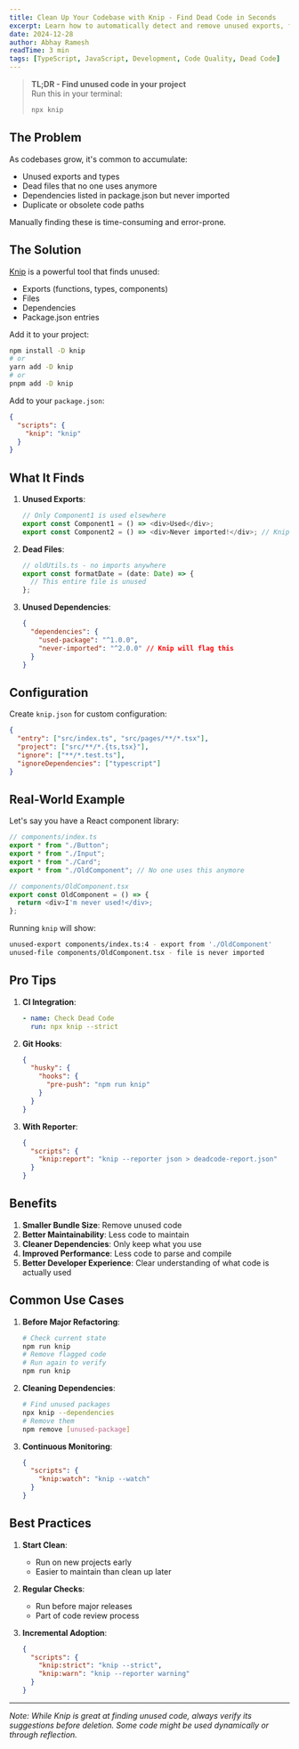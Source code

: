 ```yaml
---
title: Clean Up Your Codebase with Knip - Find Dead Code in Seconds
excerpt: Learn how to automatically detect and remove unused exports, files, and dependencies in your TypeScript/JavaScript projects using Knip.
date: 2024-12-28
author: Abhay Ramesh
readTime: 3 min
tags: [TypeScript, JavaScript, Development, Code Quality, Dead Code]
---
```


> **TL;DR - Find unused code in your project**  
> Run this in your terminal:
>
> ```bash
> npx knip
> ```

## The Problem

As codebases grow, it's common to accumulate:

- Unused exports and types
- Dead files that no one uses anymore
- Dependencies listed in package.json but never imported
- Duplicate or obsolete code paths

Manually finding these is time-consuming and error-prone.

## The Solution

[Knip](https://github.com/webpro/knip) is a powerful tool that finds unused:

- Exports (functions, types, components)
- Files
- Dependencies
- Package.json entries

Add it to your project:

```bash
npm install -D knip
# or
yarn add -D knip
# or
pnpm add -D knip
```

Add to your `package.json`:

```json
{
  "scripts": {
    "knip": "knip"
  }
}
```

## What It Finds

1. **Unused Exports**:

   ```typescript
   // Only Component1 is used elsewhere
   export const Component1 = () => <div>Used</div>;
   export const Component2 = () => <div>Never imported!</div>; // Knip will find this
   ```

2. **Dead Files**:

   ```typescript
   // oldUtils.ts - no imports anywhere
   export const formatDate = (date: Date) => {
     // This entire file is unused
   };
   ```

3. **Unused Dependencies**:
   ```json
   {
     "dependencies": {
       "used-package": "^1.0.0",
       "never-imported": "^2.0.0" // Knip will flag this
     }
   }
   ```

## Configuration

Create `knip.json` for custom configuration:

```json
{
  "entry": ["src/index.ts", "src/pages/**/*.tsx"],
  "project": ["src/**/*.{ts,tsx}"],
  "ignore": ["**/*.test.ts"],
  "ignoreDependencies": ["typescript"]
}
```

## Real-World Example

Let's say you have a React component library:

```typescript
// components/index.ts
export * from "./Button";
export * from "./Input";
export * from "./Card";
export * from "./OldComponent"; // No one uses this anymore

// components/OldComponent.tsx
export const OldComponent = () => {
  return <div>I'm never used!</div>;
};
```

Running `knip` will show:

```bash
unused-export components/index.ts:4 - export from './OldComponent'
unused-file components/OldComponent.tsx - file is never imported
```

## Pro Tips

1. **CI Integration**:

   ```yaml
   - name: Check Dead Code
     run: npx knip --strict
   ```

2. **Git Hooks**:

   ```json
   {
     "husky": {
       "hooks": {
         "pre-push": "npm run knip"
       }
     }
   }
   ```

3. **With Reporter**:
   ```json
   {
     "scripts": {
       "knip:report": "knip --reporter json > deadcode-report.json"
     }
   }
   ```

## Benefits

1. **Smaller Bundle Size**: Remove unused code
2. **Better Maintainability**: Less code to maintain
3. **Cleaner Dependencies**: Only keep what you use
4. **Improved Performance**: Less code to parse and compile
5. **Better Developer Experience**: Clear understanding of what code is actually used

## Common Use Cases

1. **Before Major Refactoring**:

   ```bash
   # Check current state
   npm run knip
   # Remove flagged code
   # Run again to verify
   npm run knip
   ```

2. **Cleaning Dependencies**:

   ```bash
   # Find unused packages
   npx knip --dependencies
   # Remove them
   npm remove [unused-package]
   ```

3. **Continuous Monitoring**:
   ```json
   {
     "scripts": {
       "knip:watch": "knip --watch"
     }
   }
   ```

## Best Practices

1. **Start Clean**:

   - Run on new projects early
   - Easier to maintain than clean up later

2. **Regular Checks**:

   - Run before major releases
   - Part of code review process

3. **Incremental Adoption**:
   ```json
   {
     "scripts": {
       "knip:strict": "knip --strict",
       "knip:warn": "knip --reporter warning"
     }
   }
   ```

---

_Note: While Knip is great at finding unused code, always verify its suggestions before deletion. Some code might be used dynamically or through reflection._
